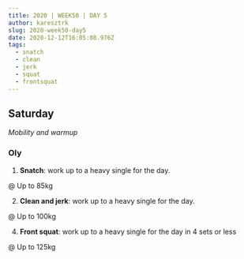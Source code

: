 ```yaml
---
title: 2020 | WEEK50 | DAY 5
author: karesztrk
slug: 2020-week50-day5
date: 2020-12-12T16:05:08.976Z
tags:
  - snatch
  - clean
  - jerk
  - squat
  - frontsquat
---
```


## Saturday

_Mobility and warmup_

### Oly

1. **Snatch**: work up to a heavy single for the day.

@ Up to 85kg

2. **Clean and jerk**: work up to a heavy single for the day.

@ Up to 100kg

4. **Front squat**: work up to a heavy single for the day in 4 sets or less

@ Up to 125kg
